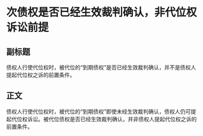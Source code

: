# 次债权是否已经生效裁判确认，非代位权诉讼前提
## 副标题
债权人行使代位权时，被代位的“到期债权”是否已经生效裁判确认，并不是债权人提起代位权之诉的前置条件。
## 正文
债权人行使代位权时，被代位的“到期债权”即使未经生效裁判确认，债权人仍可提起代位权诉讼。被代位债权是否已经生效裁判确认，并非债权人提起代位权之诉的前置条件。